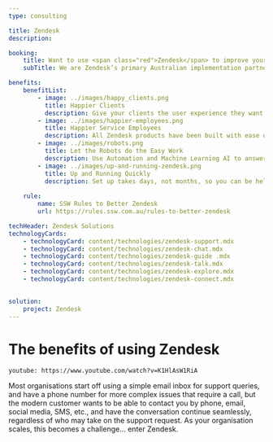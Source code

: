 ```yaml
---
type: consulting

title: Zendesk
description:

booking:
    title: Want to use <span class="red">Zendesk</span> to improve your client relationships?
    subTitle: We are Zendesk’s primary Australian implementation partner

benefits:
    benefitList:
        - image: ../images/happy_clients.png
          title: Happier Clients
          description: Give your clients the user experience they want, when they need it, and never allow clients to be unhappy again.
        - image: ../images/happier-employees.png
          title: Happier Service Employees
          description: All Zendesk products have been built with ease of use as their main focus, giving great productivity gains for Service Agents.
        - image: ../images/robots.png
          title: Let the Robots do the Easy Work
          description: Use Automation and Machine Learning AI to answer client’s FAQs, keeping only the tricky questions for your Service Agents.
        - image: ../images/up-and-running-zendesk.png
          title: Up and Running Quickly
          description: Set up takes days, not months, so you can be helping your clients as soon as possible.
        
    rule:
        name: SSW Rules to Better Zendesk
        url: https://rules.ssw.com.au/rules-to-better-zendesk

techHeader: Zendesk Solutions
technologyCards:
    - technologyCard: content/technologies/zendesk-support.mdx
    - technologyCard: content/technologies/zendesk-chat.mdx
    - technologyCard: content/technologies/zendesk-guide .mdx
    - technologyCard: content/technologies/zendesk-talk.mdx
    - technologyCard: content/technologies/zendesk-explore.mdx
    - technologyCard: content/technologies/zendesk-connect.mdx

    
solution:
    project: Zendesk
---
```


# The benefits of using **Zendesk**

`youtube: https://www.youtube.com/watch?v=K1HlAsW1RiA`

Most organisations start off using a simple email inbox for support queries, and have a phone number for more complex issues that require a call, but the modern customer wants to be able to contact you by phone, email, social media, SMS, etc., and have the conversation continue seamlessly, regardless of who may take on the support request. As your organisation scales, this becomes a challenge… enter Zendesk.